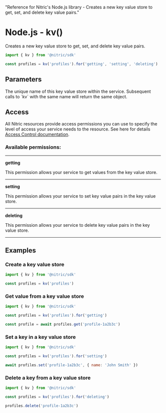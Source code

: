   "Reference for Nitric's Node.js library - Creates a new key value store to get, set, and delete key value pairs."

# Node.js - kv()

Creates a new key value store to get, set, and delete key value pairs.

```javascript
import { kv } from '@nitric/sdk'

const profiles = kv('profiles').for('getting', 'setting', 'deleting')
```

## Parameters

<Properties>
  <Property name="name" required type="string">
    The unique name of this key value store within the service. Subsequent calls
    to `kv` with the same name will return the same object.
  </Property>
</Properties>

## Access

All Nitric resources provide access permissions you can use to specify the level of access your service needs to the resource. See here for details [Access Control documentation](/assets/access-control).

### Available permissions:

---

**getting**

This permission allows your service to get values from the key value store.

---

**setting**

This permission allows your service to set key value pairs in the key value store.

---

**deleting**

This permission allows your service to delete key value pairs in the key value store.

---

## Examples

### Create a key value store

```javascript
import { kv } from '@nitric/sdk'

const profiles = kv('profiles')
```

### Get value from a key value store

```javascript
import { kv } from '@nitric/sdk'

const profiles = kv('profiles').for('getting')

const profile = await profiles.get('profile-1a2b3c')
```

### Set a key in a key value store

```javascript
import { kv } from '@nitric/sdk'

const profiles = kv('profiles').for('setting')

await profiles.set('profile-1a2b3c', { name: 'John Smith' })
```

### Delete a key from a key value store

```javascript
import { kv } from '@nitric/sdk'

const profiles = kv('profiles').for('deleting')

profiles.delete('profile-1a2b3c')
```
